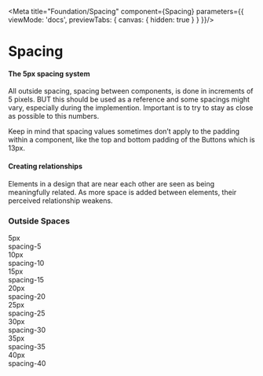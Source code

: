 

<Meta title="Foundation/Spacing" component={Spacing} parameters={{
    viewMode: 'docs',
    previewTabs: { 
      canvas: { hidden: true } 
     }
  }}/>

<style>{`
  .spacing {
    display: flex;
    flex-direction: column;
    width: 100%;
    font-size: 14px;
    font-weight: 600;
    gap: 30px;
  }
  .spacing-row {
    display: flex;
    flex-direction: row;
    align-items: center;
    gap: 30px;
  }
  .spacing-value {
    display: flex;
    justify-content: center;
    align-items: center;
    background-color: #0231D9;
    width: 150px;
    height: 30px;
    color: white;
  }

  .spacing-token {
    color: #002266;
    margin: 5px 0;
    text-transform: uppercase;
  }

`}</style>

# Spacing

#### The 5px spacing system
All outside spacing, spacing between components, is done in increments of 5 pixels. BUT this should be used as a reference and some spacings might vary, especially during the implemention. Important is to try to stay as close as possible to this numbers.

Keep in mind that spacing values sometimes don’t apply to the padding within a component, like the top and bottom padding of the Buttons which is 13px.

#### Creating relationships
Elements in a design that are near each other are seen as being meaningfully related. As more space is added between elements, their perceived relationship weakens.

### Outside Spaces

<div className="spacing">
  <div className="spacing-row">
    <div className="spacing-value" style={{height: '5px', fontSize: '5px'}}>5px</div>
    <div className="spacing-token">spacing-5</div>
  </div>

  <div className="spacing-row">
    <div className="spacing-value" style={{height: '10px', fontSize: '10px'}}>10px</div>
    <div className="spacing-token">spacing-10</div>
  </div>

  <div className="spacing-row">
      <div className="spacing-value" style={{height: '15px', fontSize: '15px'}}>15px</div>
    <div className="spacing-token">spacing-15</div>
  </div>

  <div className="spacing-row">
      <div className="spacing-value" style={{height: '20px', fontSize: '20px'}}>20px</div>
    <div className="spacing-token">spacing-20</div>
  </div>

  <div className="spacing-row">
    <div className="spacing-value" style={{height: '25px', fontSize: '25px'}}>25px</div>
    <div className="spacing-token">spacing-25</div>
  </div>

  <div className="spacing-row">
    <div className="spacing-value" style={{height: '30px', fontSize: '30px'}}>30px</div>
    <div className="spacing-token">spacing-30</div>
  </div>

  <div className="spacing-row">
      <div className="spacing-value" style={{height: '35px', fontSize: '35px'}}>35px</div>
    <div className="spacing-token">spacing-35</div>
  </div>

  <div className="spacing-row">
      <div className="spacing-value" style={{height: '40px', fontSize: '40px'}}>40px</div>
    <div className="spacing-token">spacing-40</div>
  </div>
</div>


<Story name="Spacing">
  <Spacing></Spacing>
</Story>